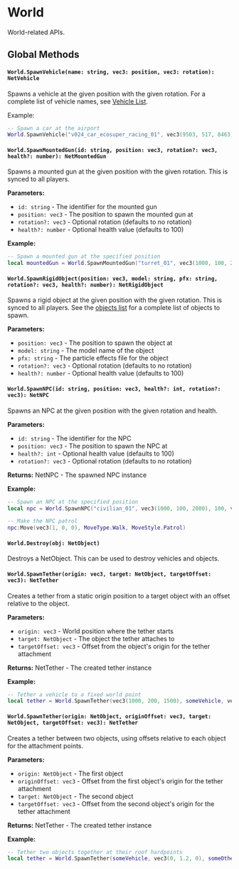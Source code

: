 
# World

World-related APIs.

## Global Methods

<WorldShared />

#### `World.SpawnVehicle(name: string, vec3: position, vec3: rotation): NetVehicle`

Spawns a vehicle at the given position with the given rotation. For a complete list of vehicle names, see [Vehicle List](/reference/vehicle-list).

Example:
```lua
-- Spawn a car at the airport
World.SpawnVehicle("v024_car_ecosuper_racing_01", vec3(9503, 517, 8463), vec3(0, 0, 0))
```

#### `World.SpawnMountedGun(id: string, position: vec3, rotation?: vec3, health?: number): NetMountedGun`

Spawns a mounted gun at the given position with the given rotation. This is synced to all players.

**Parameters:**
- `id: string` - The identifier for the mounted gun
- `position: vec3` - The position to spawn the mounted gun at
- `rotation?: vec3` - Optional rotation (defaults to no rotation)
- `health?: number` - Optional health value (defaults to 100)

**Example:**
```lua
-- Spawn a mounted gun at the specified position
local mountedGun = World.SpawnMountedGun("turret_01", vec3(1000, 100, 2000), vec3(0, 90, 0), 150)
```

#### `World.SpawnRigidObject(position: vec3, model: string, pfx: string, rotation?: vec3, health?: number): NetRigidObject`

Spawns a rigid object at the given position with the given rotation. This is synced to all players. See the [objects list](/reference/objects-list) for a complete list of objects to spawn.

**Parameters:**
- `position: vec3` - The position to spawn the object at
- `model: string` - The model name of the object
- `pfx: string` - The particle effects file for the object
- `rotation?: vec3` - Optional rotation (defaults to no rotation)
- `health?: number` - Optional health value (defaults to 100)

#### `World.SpawnNPC(id: string, position: vec3, health?: int, rotation?: vec3): NetNPC`

Spawns an NPC at the given position with the given rotation and health.

**Parameters:**
- `id: string` - The identifier for the NPC
- `position: vec3` - The position to spawn the NPC at
- `health?: int` - Optional health value (defaults to 100)
- `rotation?: vec3` - Optional rotation (defaults to no rotation)

**Returns:** NetNPC - The spawned NPC instance

**Example:**
```lua
-- Spawn an NPC at the specified position
local npc = World.SpawnNPC("civilian_01", vec3(1000, 100, 2000), 100, vec3(0, 90, 0))

-- Make the NPC patrol
npc:Move(vec3(1, 0, 0), MoveType.Walk, MoveStyle.Patrol)
```

#### `World.Destroy(obj: NetObject)`

Destroys a NetObject. This can be used to destroy vehicles and objects.

#### `World.SpawnTether(origin: vec3, target: NetObject, targetOffset: vec3): NetTether`

Creates a tether from a static origin position to a target object with an offset relative to the object.

**Parameters:**
- `origin: vec3` - World position where the tether starts
- `target: NetObject` - The object the tether attaches to
- `targetOffset: vec3` - Offset from the object's origin for the tether attachment

**Returns:** NetTether - The created tether instance

**Example:**
```lua
-- Tether a vehicle to a fixed world point
local tether = World.SpawnTether(vec3(1000, 200, 1500), someVehicle, vec3(0, 1.2, 0))
```

#### `World.SpawnTether(origin: NetObject, originOffset: vec3, target: NetObject, targetOffset: vec3): NetTether`

Creates a tether between two objects, using offsets relative to each object for the attachment points.

**Parameters:**
- `origin: NetObject` - The first object
- `originOffset: vec3` - Offset from the first object's origin for the tether attachment
- `target: NetObject` - The second object
- `targetOffset: vec3` - Offset from the second object's origin for the tether attachment

**Returns:** NetTether - The created tether instance

**Example:**
```lua
-- Tether two objects together at their roof hardpoints
local tether = World.SpawnTether(someVehicle, vec3(0, 1.2, 0), someOtherVehicle, vec3(0, 1.7, 0))
```